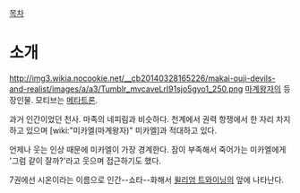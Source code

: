 [[목차]]

= 소개 =
http://img3.wikia.nocookie.net/__cb20140328165226/makai-ouji-devils-and-realist/images/a/a3/Tumblr_mvcaveLrI91sjo5gyo1_250.png
[[마계왕자]]의 등장인물. 모티브는 [[메타트론]]. 

과거 인간이었던 천사. 마족의 네피림과 비슷하다. 천계에서 권력 항쟁에서 한 자리 차지하고 있으며 [wiki:"미카엘(마계왕자)" 미카엘]과 적대하고 있다. 

언제나 웃는 인상 때문에 미카엘이 가장 경계한다. 잠이 부족해서 죽어가는 미카엘에게 '그럼 같이 잘까?'라고 웃으며 접근하기도 했다.

7권에선 시온이라는 이름으로 인간--쇼타--화해서 [[윌리엄 트와이닝]]의 앞에 나타난다.
